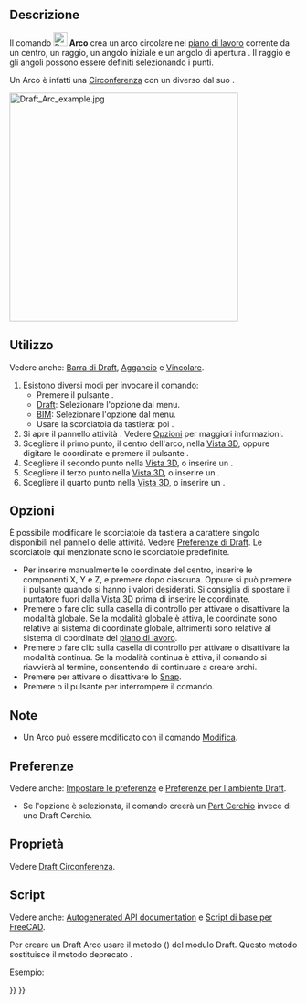 <languages/>

{{Docnav/it
|[[Draft_Fillet/it|Raccordo]]
|[[Draft_Arc_3Points/it|Arco da 3 punti]]
|[[Draft_Workbench/it|Draft]]
|IconL=Draft_Fillet.svg 
|IconR=Draft_Arc_3Points.svg
|IconC=Workbench_Draft.svg
}}

{{GuiCommand/it
|Name=Draft Arc
|Name/it=Draft Arco
|MenuLocation=Drafting → Strumenti Arco → Arco<br>2D Drafting → Arco
|Workbenches=[[Draft_Workbench/it|Draft]], [[BIM_Workbench/it|BIM]]
|Shortcut={{KEY|A}} {{KEY|R}}
|Version=0.7
|SeeAlso= [[Draft_Arc_3Points/it|Draft Arco da 3 punti]],
[[Draft_Circle/it|Draft Cerchio]]
}}

<span id="Description"></span>
==Descrizione==

Il comando [[Image:Draft_Arc.svg|24px]] '''Arco''' crea un arco circolare nel [[Draft_SelectPlane/it|piano di lavoro]] corrente da un centro, un raggio, un angolo iniziale e un angolo di apertura . Il raggio e gli angoli possono essere definiti selezionando i punti.

Un Arco è infatti una [[Draft_Circle/it|Circonferenza]] con un {{PropertyData|First Angle}} diverso dal suo {{PropertyData|Last Angle}}.

[[Image:Draft_Arc_example.jpg|400px]] 
{{Caption|Arco definito da quattro punti: centro, raggio, punto iniziale dell'arco e punto finale dell'arco}}

<span id="Usage"></span>
==Utilizzo==

Vedere anche: [[Draft_Tray/it|Barra di Draft]], [[Draft_Snap/it|Aggancio]] e [[Draft_Constrain/it|Vincolare]].

# Esistono diversi modi per invocare il comando:
#* Premere il pulsante {{Button|[[Image:Draft_Arc.svg|16px]] [[Draft_Arc/it|Arco]]}}.
#* [[Draft_Workbench/it|Draft]]:  Selezionare l'opzione {{MenuCommand|Drafting → Strumenti arco → [[Image:Draft_Arc.svg|16px]] Arco}} dal menu.
#* [[BIM_Workbench/it|BIM]]: Selezionare l'opzione {{MenuCommand|2D Drafting → [[Image:Draft_Arc.svg|16px]] Arco}} dal menu.
#* Usare la scorciatoia da tastiera: {{KEY|A}} poi {{KEY|R}}.
# Si apre il pannello attività {{MenuCommand|Arco}}. Vedere [[#Options|Opzioni]] per maggiori informazioni.
# Scegliere il primo punto, il centro dell'arco, nella [[3D_view/it|Vista 3D]], oppure digitare le coordinate e premere il pulsante {{Button|[[Image:Draft_AddPoint.svg|16px]] Inserisci punto}}.
# Scegliere il secondo punto nella [[3D_view/it|Vista 3D]], o inserire un {{MenuCommand|Raggio}}.
# Scegliere il terzo punto nella [[3D_view/it|Vista 3D]], o inserire un {{MenuCommand|Angolo iniziale}}.
# Scegliere il quarto punto nella [[3D_view/it|Vista 3D]], o inserire un {{MenuCommand|Angolo di apertura}}.

<span id="Options"></span>
==Opzioni==

È possibile modificare le scorciatoie da tastiera a carattere singolo disponibili nel pannello delle attività. Vedere [[Draft_Preferences/it|Preferenze di Draft]]. Le scorciatoie qui menzionate sono le scorciatoie predefinite.

* Per inserire manualmente le coordinate del centro, inserire le componenti X, Y e Z, e premere {{KEY|Enter}} dopo ciascuna. Oppure si può premere il pulsante {{Button|[[Image:Draft_AddPoint.svg|16px]] Inserisci punto}} quando si hanno i valori desiderati. Si consiglia di spostare il puntatore fuori dalla [[3D_view/it|Vista 3D]] prima di inserire le coordinate.
* Premere {{KEY|G}} o fare clic sulla casella di controllo {{MenuCommand|Globale}} per attivare o disattivare la modalità globale. Se la modalità globale è attiva, le coordinate sono relative al sistema di coordinate globale, altrimenti sono relative al sistema di coordinate del [[Draft_SelectPlane/it|piano di lavoro]].
* Premere {{KEY|N}} o fare clic sulla casella di controllo {{MenuCommand|Continua}} per attivare o disattivare la modalità continua. Se la modalità continua è attiva, il comando si riavvierà al termine, consentendo di continuare a creare archi.
* Premere {{KEY|S}} per attivare o disattivare lo [[Draft_Snap/it|Snap]].
* Premere {{KEY|Esc}} o il pulsante {{Button|Chiudi}} per interrompere il comando.

<span id="Notes"></span>
==Note==

* Un Arco può essere modificato con il comando [[Draft_Edit/it|Modifica]].

<span id="Preferences"></span>
==Preferenze==

Vedere anche: [[Preferences_Editor/it|Impostare le preferenze]] e [[Draft_Preferences/it|Preferenze per l'ambiente Draft]].

* Se l'opzione {{MenuCommand|Modifica → Preferenze... → Draft → Generale → Crea primitive della parte se possibile}} è selezionata, il comando creerà un [[Part_Circle/it|Part Cerchio]] invece di uno Draft Cerchio.

<span id="Properties"></span>
==Proprietà==

Vedere [[Draft_Circle/it#Propertietà|Draft Circonferenza]].

<span id="Scripting"></span>
==Script==

Vedere anche: [https://freecad.github.io/SourceDoc/ Autogenerated API documentation] e [[FreeCAD Scripting Basics/it|Script di base per FreeCAD]].

Per creare un Draft Arco usare il metodo {{incode|make_circle}} ({{Version/it|0.19}}) del modulo Draft. Questo metodo sostituisce il metodo deprecato {{incode|makeCircle}}.

Esempio:

{{Code|code=
import FreeCAD as App
import Draft

doc = App.newDocument()

arc1 = Draft.make_circle(200, startangle=0, endangle=90)
arc2 = Draft.make_circle(500, startangle=20, endangle=160)
arc3 = Draft.make_circle(750, startangle=-30, endangle=-150)

doc.recompute()
}}


{{Docnav/it
|[[Draft_Fillet/it|Raccordo]]
|[[Draft_Arc_3Points/it|Arco da 3 punti]]
|[[Draft_Workbench/it|Draft]]
|IconL=Draft_Fillet.svg 
|IconR=Draft_Arc_3Points.svg
|IconC=Workbench_Draft.svg
}}

{{Draft Tools navi{{#translation:}}}}
{{Userdocnavi{{#translation:}}}}